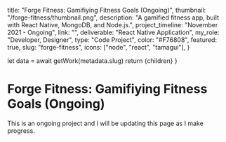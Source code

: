 
  title: "Forge Fitness: Gamifiying Fitness Goals (Ongoing)",
  thumbnail: "/forge-fitness/thumbnail.png",
  description:
    "A gamified fitness app, built with React Native, MongoDB, and Node.js.",
  project_timeline: "November 2021 - Ongoing",
  link: "",
  deliverable: "React Native Application",
  my_role: "Developer, Designer",
  type: "Code Project",
  color: "#F76808",
  featured: true,
  slug: "forge-fitness",
    icons: ["node", "react", "tamagui"],
}

  let data = await getWork(metadata.slug)
  return <MdxLayout data={data}>{children}</MdxLayout>
}

# Forge Fitness: Gamifiying Fitness Goals (Ongoing) 

This is an ongoing project and I will be updating this page as I make progress.

